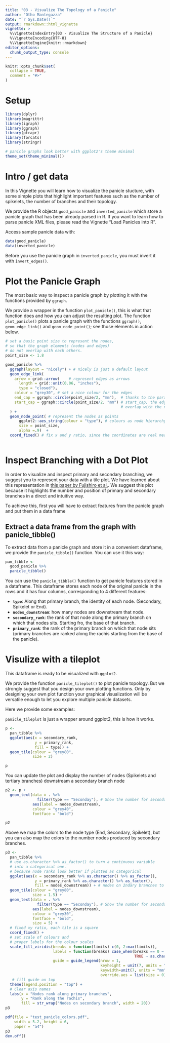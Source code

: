 ```yaml
---
title: "03 - Visualize The Topology of a Panicle"
author: "Otho Mantegazza"
date: "`r Sys.Date()`"
output: rmarkdown::html_vignette
vignette: >
  %\VignetteIndexEntry{03 - Visualize The Structure of a Panicle}
  %\VignetteEncoding{UTF-8}
  %\VignetteEngine{knitr::rmarkdown}
editor_options:
  chunk_output_type: console
---
```


```r
knitr::opts_chunk$set(
  collapse = TRUE,
  comment = "#>"
)
```

# Setup

```r
library(dplyr)
library(magrittr)
library(igraph)
library(ggraph)
library(ptrapr)
library(forcats)
library(stringr)

# panicle graphs look better with ggplot2's theme minimal
theme_set(theme_minimal())
```

# Intro / get data

In this Vignette you will learn how to visualize the panicle stucture, with some simple plots that highlight important features such as the number of spikelets, the number of branches and their topology.

We provide the R objects `good_panicle` and `inverted_panicle` which store a panicle graph that has been already parsed in R. If you want to learn how to parse panicle XML files, please read the Vignette "Load Panicles into R".

Access sample panicle data with:

```r
data(good_panicle)
data(inverted_panicle)
```

Before you use the panicle graph in `inverted_panicle`, you must invert it with `invert_edges()`.

# Plot the Panicle Graph

The most basic way to inspect a panicle graph by plotting it with the functions provided by `ggraph`.

We provide a wrapper in the function `plot_panicle()`, this is what that function does and how you can adjust the resulting plot. The function `plot_panicle()` plots a panicle graph with the functions `ggraph()`, `geom_edge_link()` and `geom_node_point()`; see those elements in action below.

```r
# set a basic point size to represent the nodes,
# so that the graph elements (nodes and edges)
# do not overlap with each others.
point_size <- 1.8

good_panicle %>% 
  ggraph(layout = "nicely") + # nicely is just a default layout
  geom_edge_link(
    arrow = grid::arrow(    # represent edges as arrows
      length = grid::unit(0.06, "inches"),
      type = "closed"),
    colour = "grey30", # set a nice colour for the edges
    end_cap = ggraph::circle(point_size/2, "mm"),  # thanks to the parameters end_cap and
    start_cap = ggraph::circle(point_size/2, "mm") # start_cap, the edge arrows do not 
                                                   # overlap with the nodes
  ) +
  geom_node_point( # represent the nodes as points
      ggplot2::aes_string(colour = "type"), # colours as node hierarchy (primary etc.)
      size = point_size,
      alpha =.9)  +
  coord_fixed() # fix x and y ratio, since the coordinates are real measurements
  
```


# Inspect Branching with a Dot Plot

In order to visualize and inspect primary and secondary branching, we suggest you to represent your data with a tile plot. We have learned about this representation in [this paper by Fujishiro et al.](https://www.nature.com/articles/s41598-018-30395-9). We suggest this plot because it highlights the number and position of primary and secondary branches in a direct and intuitive way.

To achieve this, first you will have to extract features from the panicle graph and put them in a data frame

## Extract a data frame from the graph with panicle_tibble()

To extract data from a panicle graph and store it in a convenient dataframe, we provide the `panicle_tibble()` function. You can use it this way:

```r
pan_tibble <- 
  good_panicle %>%
  panicle_tibble()
```

You can use the `panicle_tibble()` function to get panicle features stored in a dataframe. This dataframe stores each node of the original panicle in the rows and it has four columns, corresponding to 4 different features:

- **`type`**: Along that primary branch, the identity of each node. (Secondary, Spikelet or End).
- **`nodes_downstream`**: how many nodes are downstream that node.
- **`secondary_rank`**: the rank of that node along the primary branch on which that nodes sits. Starting fro, the base of that branch.
- **`primary_rank`**: the rank of the primary branch on which that node sits (primary branches are ranked along the rachis starting from the base of the panicle).

# Visulize with a tileplot

This dataframe is ready to be visualized with `ggplot2`.

We provide the function `panicle_tileplot()` to plot panicle topology. But we strongly suggest that you design your own plotting functions. Only by designing your own plot function your graphical visualization will be versatile enough to let you explore multiple panicle datasets.

Here we provide some examples:

`panicle_tileplot` is just a wrapper around ggplot2, this is how it works.

```r
p <- 
  pan_tibble %>% 
  ggplot(aes(x = secondary_rank,
             y = primary_rank,
             fill = type)) +
  geom_tile(colour = "grey80",
            size = 2) 

p
```

You can update the plot and display the number of nodes (Spikelets and tertiary branches) downstream a secondary branch node 

```r
p2 <- p +
  geom_text(data = . %>% 
              filter(type == "Seconday"), # Show the number for secondary nodes
            aes(label = nodes_downstream),
            colour = "grey40",
            fontface = "bold")

p2
```

Above we map the colors to the node type (End, Secondary, Spikelet), but you can also map the colors to the number nodes produced by secondary branches.

```r
p3 <- 
  pan_tibble %>% 
  # use as.character %>% as_factor() to turn a continuous variable
  # into a categorical one.
  # because node ranks look better if plotted as categorical
  ggplot(aes(x = secondary_rank %>% as.character() %>% as_factor(),
             y = primary_rank %>% as.character() %>% as_factor(),
             fill = nodes_downstream)) + # nodes on 2ndary branches to fill colours
  geom_tile(colour = "grey80",
            size = 1.5) +
  geom_text(data = . %>% 
              filter(type == "Seconday"), # Show the number for secondary nodes
            aes(label = nodes_downstream),
            colour = "grey30",
            fontface = "bold",
            size = 5) +
  # fixed xy ratio, each tile is a square
  coord_fixed() +
  # set scale of colours and
  # proper labels for the colour scales
  scale_fill_viridis(breaks = function(limits) c(0, 2:max(limits)), 
                     labels = function(breaks) case_when(breaks == 0 ~ "1\n[Spikelet]",
                                                         TRUE ~ as.character(breaks)),
                     guide = guide_legend(nrow = 1, 
                                          keyheight = unit(7, units = "mm"),
                                          keywidth=unit(7, units = "mm"),
                                          override.aes = list(size = 0))) +
   # fill guide on top
  theme(legend.position = "top") +
  # Clear axis names
  labs(x = "Nodes rank along primary branches",
       y = "Rank along the rachis",
       fill = str_wrap("Nodes on secondary branch", width = 20))
p3
```

```r
pdf(file = "test_panicle_colors.pdf",
    width = 5.2, height = 6,
    paper = "a4")
p3 
dev.off()
```

